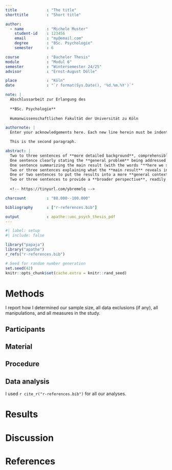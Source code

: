 ```yaml
---
title             : "The title"
shorttitle        : "Short title"

author: 
  - name          : "Michele Muster"
    student-id    : 123456
    email         : "my@email.com"
    degree        : "BSc. Psychologie"
    semester      : 6

course            : "Bachelor Thesis"
module            : "Modul 6"
semester          : "Wintersemester 24/25"
advisor           : "Ernst-August Dölle"

place             : "Köln"
date              : "`r format(Sys.Date(), '%d.%m.%Y')`"

note: |
  Abschlussarbeit zur Erlangung des
  
  **BSc. Psychologie**
  
  Humanwissenschaftlichen Fakultät der Universität zu Köln

authornote: |
  Enter your acknowledgements here. Each new line herein must be indented, like this line.

  This is the second paragraph.

abstract: |
  Two to three sentences of **more detailed background**, comprehensible  to scientists in related disciplines.
  One sentence clearly stating the **general problem** being addressed by  this particular study.
  One sentence summarizing the main result (with the words "**here we show**" or their equivalent).
  Two or three sentences explaining what the **main result** reveals in direct comparison to what was thought to be the case previously, or how the  main result adds to previous knowledge.
  One or two sentences to put the results into a more **general context**.
  Two or three sentences to provide a **broader perspective**, readily comprehensible to a scientist in any discipline.
  
  <!-- https://tinyurl.com/ybremelq -->

charcount         : "88.000--100.000"

bibliography      : ["r-references.bib"]

output            : apathe::uoc_psych_thesis_pdf
---
```


```r
#| label: setup
#| include: false

library("papaja")
library("apathe")
r_refs("r-references.bib")

# Seed for random number generation
set.seed(42)
knitr::opts_chunk$set(cache.extra = knitr::rand_seed)
```


# Methods
I report how I determined our sample size, all data exclusions (if any), all manipulations, and all measures in the study. <!-- 21-word solution (Simmons, Nelson & Simonsohn, 2012; retrieved from http://ssrn.com/abstract=2160588) -->

## Participants

## Material

## Procedure

## Data analysis
I used `r cite_r("r-references.bib")` for all our analyses.


# Results

# Discussion


\clearpage

# References

:::{#refs}
:::
